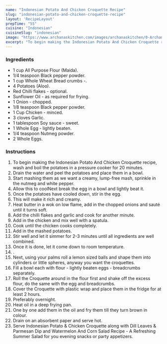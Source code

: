---
name: "Indonesian Potato And Chicken Croquette Recipe"
slug: "indonesian-potato-and-chicken-croquette-recipe"
layout: 'RecipeLayout'
prepTime: "55"
cuisine: "Indonesian"
cuisineSlug: "indonesian"
image: "https://www.archanaskitchen.com/images/archanaskitchen/0-Archanas-Kitchen-Recipes/2018/Indonesian_Potato_And_Chicken_Croquette_Recipe_-1_1600.jpg"
excerpt: "To begin making the Indonesian Potato And Chicken Croquette recipe, wash and boil the potatoes in a pressure cooker for 20 minutes"
---

### Ingredients

- 1 cup All Purpose Flour (Maida).
- 1/4 teaspoon Black pepper powder.
- 1 cup Whole Wheat Bread crumbs -.
- 4 Potatoes (Aloo).
- Red Chilli flakes - optional.
- Sunflower Oil - as required for frying.
- 1 Onion - chopped.
- 1/8 teaspoon Black pepper powder.
- 1 Cup Chicken - minced.
- 3 cloves Garlic.
- 1 tablespoon Soy sauce - sweet.
- 1 Whole Egg - lightly beaten.
- 1/4 teaspoon Nutmeg powder.
- 2 Whole Eggs.

### Instructions

1. To begin making the Indonesian Potato And Chicken Croquette recipe, wash and boil the potatoes in a pressure cooker for 20 minutes.
1. Drain the water and peel the potatoes and place them in a bowl.
1. Start mashing them as we want a creamy, lump-free mash, sprinkle in the nutmeg and white pepper.
1.  Allow this to coolNext break the egg in a bowl and lightly beat it.
1. Once the potatoes have cooled down, stir in the egg.
1. This will make it rich and creamy.
1. Heat butter in a wok on low flame, add in the chopped onions and sauté until it turns soft.
1. Add the chilli flakes and garlic and cook for another minute.
1. Add in the chicken and mix well with a spatula.
1. Cook until the chicken cooks completely.
1. Add in the mashed potatoes.
1. Stir well and let it simmer for 2-3 minutes until all ingredients are well combined.
1. Once it is done, let it come down to room temperature.
1. .
1. Next, using your palms roll a lemon sized balls and shape them into cylinders or little spheres, anyway you want the croquettes.
1. Fill a bowl each with flour - lightly beaten eggs - breadcrumbs separately.
1. Roll the Croquette around in the flour first and shake off the excess flour, do the same with the egg and breadcrumbs.
1. Cover the Croquette with plastic wrap and place them in the fridge for at least 2 hours.
1. Preferably overnight.
1. Heat oil in a deep frying pan.
1. One by one add them in the oil and fry them till they turn brown in colour.
1. Drain on an absorbent paper and serve hot.
1. Serve Indonesian Potato & Chicken Croquette along with Dill Leaves & Parmesan Dip and Watermelon And Corn Salad Recipe - A Refreshing Summer Salad for you evening snacks or party appetizers.
